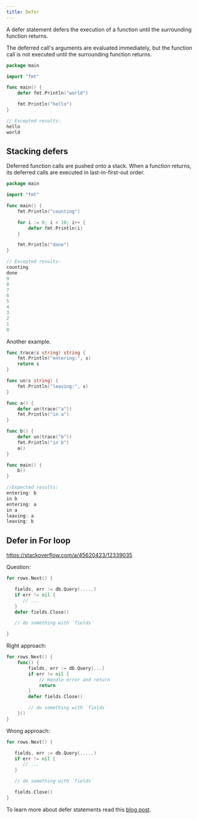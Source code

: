 ```yaml
---
title: Defer
---
```


A defer statement defers the execution of a function until the surrounding function returns.

The deferred call's arguments are evaluated immediately, but the function call is not executed until the surrounding function returns.

```go
package main

import "fmt"

func main() {
	defer fmt.Println("world")

	fmt.Println("hello")
}

// Excepted results:
hello
world
```

## Stacking defers

Deferred function calls are pushed onto a stack. When a function returns, its deferred calls are executed in last-in-first-out order.

```go
package main

import "fmt"

func main() {
	fmt.Println("counting")

	for i := 0; i < 10; i++ {
		defer fmt.Println(i)
	}

	fmt.Println("done")
}

// Excepted results:
counting
done
9
8
7
6
5
4
3
2
1
0
```

Another example.

```go
func trace(s string) string {
    fmt.Println("entering:", s)
    return s
}

func un(s string) {
    fmt.Println("leaving:", s)
}

func a() {
    defer un(trace("a"))
    fmt.Println("in a")
}

func b() {
    defer un(trace("b"))
    fmt.Println("in b")
    a()
}

func main() {
    b()
}

//Expected results:
entering: b
in b
entering: a
in a
leaving: a
leaving: b
```

## Defer in For loop

https://stackoverflow.com/a/45620423/12339035

Question:
```go
for rows.Next() {

   fields, err := db.Query(.....)
   if err != nil {
      // ...
   }
   defer fields.Close()

   // do something with `fields`

}
```

Right approach:
```go
for rows.Next() {
    func() {
        fields, err := db.Query(...)
        if err != nil {
            // Handle error and return
            return
        }
        defer fields.Close()

        // do something with `fields`
    }()
}
```

Wrong approach:
```go
for rows.Next() {

   fields, err := db.Query(.....)
   if err != nil {
      // ...
   }

   // do something with `fields`

   fields.Close()
}
```


To learn more about defer statements read this [blog post](https://blog.golang.org/defer-panic-and-recover).
